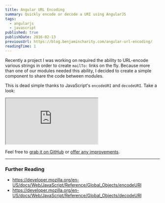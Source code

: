 ```yaml
---
title: Angular URL Encoding
summary: Quickly encode or decode a URI using AngularJS
tags:
  - angularjs
  - javascript
published: true
publishDate: 2016-02-13
previousUrl: https://blog.benjamincharity.com/angular-url-encoding/
readingTime: 1
---
```


Recently a project I was working on required the ability to URL-encode various strings in order to create `mailTo:`
links on the fly. Because more than one of our modules needed this ability, I decided to create a simple
component to share the code between modules.

This is dead simple thanks to JavaScript's `encodeURI` and `decodeURI`. Take a look:

<iframe style={{height: '600px'}} className={'w-full border-0'} src="https://embed.plnkr.co/oPJZWt/?show=preview"  allowFullScreen="allowfullscreen"></iframe>

Feel free to [grab it on GitHub][gh] or [offer any improvements][issues].

---

### Further Reading

- https://developer.mozilla.org/en-US/docs/Web/JavaScript/Reference/Global_Objects/encodeURI
- https://developer.mozilla.org/en-US/docs/Web/JavaScript/Reference/Global_Objects/decodeURI

[gh]: https://github.com/benjamincharity/angular-url-encode
[issues]: https://github.com/benjamincharity/angular-url-encode/issues
